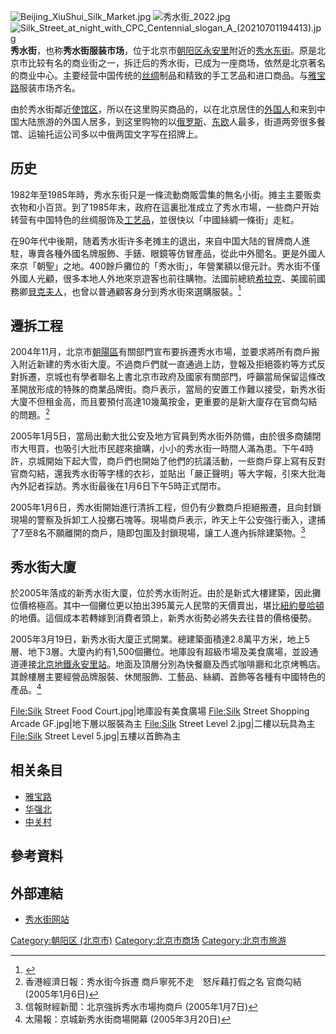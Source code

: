 [[File:Beijing_XiuShui_Silk_Market.jpg|thumb]]
[[File:秀水街_2022.jpg|thumb]]
[[File:Silk_Street_at_night_with_CPC_Centennial_slogan_A_(20210701194413).jpg|thumb]]
'''秀水街'''，也称'''秀水街服装市场'''，位于北京市[[朝阳区_(北京市)|朝阳区]][[永安里|永安里]]附近的[[秀水东街|秀水东街]]。原是北京市比较有名的商业街之一，拆迁后的秀水街，已成为一座商场，依然是北京著名的商业中心。主要经营中国传统的[[丝绸|丝绸]]制品和精致的手工艺品和进口商品。与[[雅宝路|雅宝路]]服装市场齐名。

由於秀水街鄰近[[使馆区|使馆区]]，所以在这里购买商品的，以在北京居住的[[外国人|外国人]]和来到中国大陆旅游的外国人居多，到这里购物的以[[俄罗斯|俄罗斯]]、[[东欧|东欧]]人最多，街道两旁很多餐馆、运输托运公司多以中俄两国文字写在招牌上。

== 历史 ==
1982年至1985年時，秀水东街只是一條流動商販雲集的無名小街。摊主主要贩卖衣物和小百货。到了1985年末，政府在這裏批准成立了秀水市場，一些商户开始转营有中国特色的丝绸服饰及[[工艺品|工艺品]]，並很快以「中國絲綢一條街」走紅。

在90年代中後期，随着秀水街许多老摊主的退出，来自中国大陆的冒牌商人進駐，專賣各種外國名牌服飾、手錶、眼鏡等仿冒產品，從此中外聞名。更是外國人來京「朝聖」之地。400餘戶攤位的「秀水街」，年營業額以億元計。秀水街不僅外國人光顧，很多本地人外地來京遊客也前往購物。法國前總統[[希拉克|希拉克]]、美國前國務卿[[貝克夫人|貝克夫人]]，也曾以普通顧客身分到秀水街來選購服裝。<ref>{{Cite book|edition=第1版|url=https://www.worldcat.org/oclc/462983499|publisher=黄山书社|date=2009-02|location=合肥|isbn=978-7-5461-0101-9|oclc=462983499|last=葛忠雨|last2=|title=图说北京三千年|pages=379}}</ref>

==遷拆工程==
2004年11月，北京市[[朝陽區|朝陽區]]有關部門宣布要拆遷秀水市場，並要求將所有商戶搬入附近新建的秀水街大廈。不過商戶們就一直通過上訪，登報及拒絕簽約等方式反對拆遷，京城也有學者聯名上書北京市政府及國家有關部門，呼籲當局保留這條改革開放形成的特殊的商業品牌街。商戶表示，當局的安置工作難以接受，新秀水街大廈不但租金高，而且要預付高達10幾萬按金，更重要的是新大廈存在官商勾結的問題。<ref>香港經濟日報：秀水街今拆遷 商戶寧死不走　怒斥藉打假之名 官商勾結 (2005年1月6日)</ref> 

2005年1月5日，當局出動大批公安及地方官員到秀水街外防備，由於很多商舖閉市大甩買，也吸引大批市民趕來搶購，小小的秀水街一時間人滿為患。下午4時許，京城開始下起大雪，商戶們也開始了他們的抗議活動，一些商戶穿上寫有反對官商勾結，還我秀水街等字樣的衣衫，並貼出「嚴正聲明」等大字報，引來大批海內外記者採訪。秀水街最後在1月6日下午5時正式閉市。

2005年1月6日，秀水街開始進行清拆工程，但仍有少數商戶拒絕搬遷，且向封鎖現場的警察及拆卸工人投擲石塊等。現場商戶表示，昨天上午公安強行衝入，逮捕了7至8名不願離開的商戶，隨即包圍及封鎖現場，讓工人進內拆除建築物。<ref>信報財經新聞：北京強拆秀水市場拘商戶 (2005年1月7日)</ref>

==秀水街大廈==
於2005年落成的新秀水街大廈，位於秀水街附近。由於是新式大樓建築，因此攤位價格極高。其中一個攤位更以拍出395萬元人民幣的天價賣出，堪比[[紐約|紐約]][[曼哈頓|曼哈頓]]的地價。這個成本若轉嫁到消費者頭上，新秀水街勢必將失去往昔的價格優勢。
 
2005年3月19日，新秀水街大廈正式開業。總建築面積達2.8萬平方米，地上5層、地下3層。大廈內約有1,500個攤位。地庫設有超級市場及美食廣場，並設通道連接[[北京地鐵|北京地鐵]][[永安里站|永安里站]]。地面及頂層分別為快餐廳及西式咖啡廳和北京烤鴨店。其餘樓層主要經營品牌服裝、休閒服飾、工藝品、絲綢、首飾等各種有中國特色的產品。<ref>太陽報：京城新秀水街商場開幕 (2005年3月20日)</ref>

<gallery>
File:Silk Street Food Court.jpg|地庫設有美食廣場
File:Silk Street Shopping Arcade GF.jpg|地下層以服裝為主
File:Silk Street Level 2.jpg|二樓以玩具為主
File:Silk Street Level 5.jpg|五樓以首飾為主
</gallery>

== 相关条目 ==
*[[雅宝路|雅宝路]]
*[[华强北|华强北]]
*[[中关村|中关村]]

==參考資料==
<div class="references-small">
<references />
</div>

==外部連結==
{{commonscat|Silk Market, Beijing}}
* [https://archive.is/20130101192709/http://www.silkstreet.cc/ 秀水街网站]

[[Category:朝阳区_(北京市)|Category:朝阳区 (北京市)]]
[[Category:北京市商场|Category:北京市商场]]
[[Category:北京市旅游|Category:北京市旅游]]